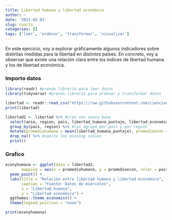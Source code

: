 ```yaml
---
title: Libertad humana y libertad económica
author: ~
date: '2021-02-03'
slug: cuarto
categories: []
tags: ['leer', 'ordenar', 'transformar', 'visualizar']
---
```


En este ejercicio, voy a explorar gráficamente algunos indicadores sobre distintas medidas para la libertad en distintos países. En concreto, voy a observar que existe una relación clara entre los índices de libertad humana y los de libertad económica.

### Importo datos

```r

library(readr) #prendo librería para leer datos
library(tidyverse) #prendo librería para ordenar y transformar datos

libertad <- readr::read_csv("https://raw.githubusercontent.com/cienciadedatos/datos-de-miercoles/master/datos/2019/2019-08-14/libertad.csv") #importo datos
print(libertad)

libertad2 <- libertad %>% #creo una nueva base
  select(anio, region, pais, libertad_humana_puntaje, libertad_economica_puntaje) %>% #elijo las variables que me interesan
  group_by(pais, region) %>% #las agrupo por país y por región
  mutate(promediohumana = mean(libertad_humana_puntaje), promedioecon = mean(libertad_economica_puntaje)) %>% #calculo promedios para cada país
  drop_na() %>% #suelto los missing values
  print()
```

### Grafico

```r
econyhumana <- ggplot(data = libertad2,
       mapping = aes(x = promediohumana, y = promedioecon, color = pais)) +
  geom_point() +
  labs(title = "Relación entre libertad humana y libertad económica",
       caption = "Fuente: Datos de miércoles",
       x = "Libertad humana",
       y = "Libertad económica") +
  ggthemes::theme_economist() +
  theme(legend.position = "none")

print(econyhumana)

```
